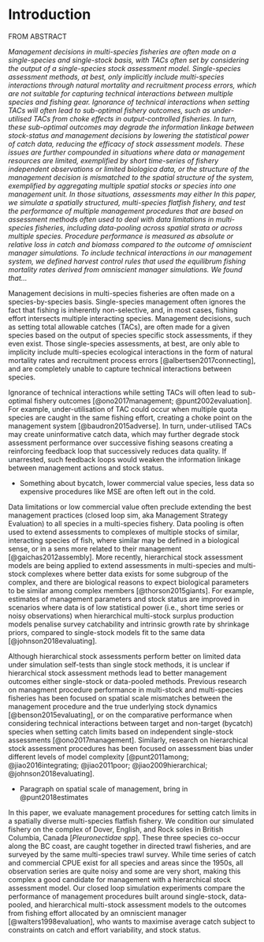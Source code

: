 # Introduction

FROM ABSTRACT

*Management decisions in multi-species fisheries are often made on a single-species
and single-stock basis, with TACs often set by considering the output of 
a single-species stock assessment model. Single-species assessment methods, at best, 
only implicitly include multi-species interactions through natural mortality and 
recruitment process errors, which are not suitable for capturing technical interactions 
between multiple species and fishing gear. Ignorance of technical interactions when 
setting TACs will often lead to sub-optimal fishery outcomes, such as under-utilised TACs from choke
effects in output-controlled fisheries. In turn, these sub-optimal outcomes may
degrade the information linkage between stock-status and management decisions
by lowering the statistical power of catch data, reducing the efficacy
of stock assessment models. These issues are further compounded in situations where 
data or management resources are limited, exemplified by short time-series of 
fishery independent observations or limited biologica data, or the 
structure of the management decision is mismatched to the spatial structure of the system, 
exemplified by aggregating multiple spatial stocks or species into one management unit. In
those situations, assessments may either 
In this paper, we simulate a spatially structured, multi-species flatfish fishery, and
test the performance of multiple management procedures that are based on assessment methods 
often used to deal with data limitations in multi-species fisheries, including 
data-pooling across spatial strata or across multiple species. Procedure performance
is measured as absolute or relative loss in catch and biomass compared to the outcome 
of omniscient manager simulations. To include technical interactions in our management system,
we defined harvest control rules that used the equilibrum fishing mortality rates 
derived from omniscient manager simulations. We found that...*


Management decisions in multi-species fisheries are often 
made on a species-by-species basis. Single-species management
often ignores the fact that fishing is inherently non-selective,
and, in most cases, fishing effort intersects multiple 
interacting species. Management decisions, such as setting 
total allowable catches (TACs), are often made for
a given species based on the output of species specific
stock assessments, if they even exist. Those single-species 
assessments, at best, are only able to implicity include 
multi-species ecological interactions in the form of 
natural mortality rates and recruitment process errors 
[@albertsen2017connecting], and are completely unable 
to capture technical interactions between species.

Ignorance of technical interactions while setting TACs will 
often lead to sub-optimal fishery outcomes [@ono2017management;
@punt2002evaluation]. For example, under-utilisation of TAC 
could occur when multiple quota species
are caught in the same fishing effort, creating a choke point
on the management system [@baudron2015adverse]. In turn, 
under-utilised TACs may create uninformative catch data, 
which may further degrade stock assessment performance 
over successive fishing seasons creating a reinforcing
feedback loop that successively reduces data quality. 
If unarrested, such feedback loops would weaken the 
information linkage between management actions and 
stock status.

- Something about bycatch, lower commercial value species,
less data so expensive procedures like MSE are often
left out in the cold.


Data limitations or low commercial value often preclude 
extending the best management practices (closed loop sim, 
aka Management Strategy Evaluation) to all species in a multi-species
fishery. Data pooling is often used to extend assessments to 
complexes of multiple stocks of similar, interacting species
of fish, where similar may be defined in a biological
sense, or in a sens more related to their management 
[@gaichas2012assembly]. More recently, hierarchical stock 
assessment models are being 
applied to extend assessments in multi-species and multi-stock 
complexes where better data exists for some subgroup of the complex, 
and there are biological reasons to expect biological parameters
to be similar among complex members [@thorson2015giants]. For example, 
estimates of management parameters and stock status are improved in 
scenarios where data is of low statistical power (i.e., short 
time series or noisy observations) when hierarchical multi-stock 
surplus production models penalise survey catchability and intrinsic
growth rate by shrinkage priors, compared to single-stock
models fit to the same data [@johnson2018evaluating].

Although hierarchical stock assessments perform better 
on limited data under simulation self-tests than single 
stock methods, it is unclear if hierarchical stock assessment
methods lead to better management outcomes either single-stock
or data-pooled methods. Previous research on managment procedure
performance in multi-stock and multi-species fisheries
has been focused on spatial scale mismatches between
the management procedure and the true underlying stock
dynamics [@benson2015evaluating], or on the comparative 
performance when considering technical interactions 
between target and non-target (bycatch) species 
when setting catch limits based on 
independent single-stock assessments [@ono2017management]. 
Similarly, research on hierarchical stock assessment procedures
has been focused on assessment bias under different
levels of model complexity [@punt2011among; @jiao2016integrating;
@jiao2011poor; @jiao2009hierarchical; @johnson2018evaluating].

- Paragraph on spatial scale of management, bring in @punt2018estimates

In this paper, we evaluate management procedures for setting 
catch limits in a spatially diverse multi-species flatfish fishery. 
We condition our simulated fishery on the complex of 
Dover, English, and Rock soles in British Columbia, 
Canada [*Pleuronectidae spp*]. 
These three species co-occur along the BC coast, are caught 
together in directed trawl fisheries, and are surveyed by 
the same multi-species trawl survey. While time series
of catch and commercial CPUE exist for all species and 
areas since the 1950s, all observation series are quite 
noisy and some are very short, making this complex a 
good candidate for management with a hierarchical stock
assessment model. Our closed loop simulation experiments 
compare the performance of management procedures built 
around single-stock, data-pooled, and hierarchical 
multi-stock assessment models to the outcomes from fishing
effort allocated by an omniscient manager [@walters1998evaluation], 
who wants to maximise average catch subject to 
constraints on catch and effort variability, and stock status.








